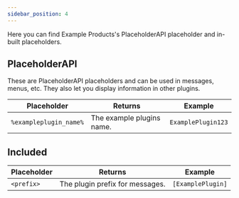 ```yaml
---
sidebar_position: 4
---
```


Here you can find Example Products's PlaceholderAPI placeholder and in-built placeholders.

## PlaceholderAPI

These are PlaceholderAPI placeholders and can be used in messages, menus, etc.
They also let you display information in other plugins.

Placeholder            | Returns                   | Example
---------------------- | ------------------------- | ------------------
`%exampleplugin_name%` | The example plugins name. | `ExamplePlugin123`

## Included

Placeholder            | Returns                   | Example
---------------------- | ------------------------- | ------------------
`<prefix>` | The plugin prefix for messages. | `[ExamplePlugin]`
